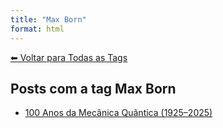 ```yaml
---
title: "Max Born"
format: html
---
```


[⬅ Voltar para Todas as Tags](../tags.qmd)

## Posts com a tag **Max Born**

- [100 Anos da Mecânica Quântica (1925–2025)](/posts/fisica/100-anos-mecanica-quantica.html)
